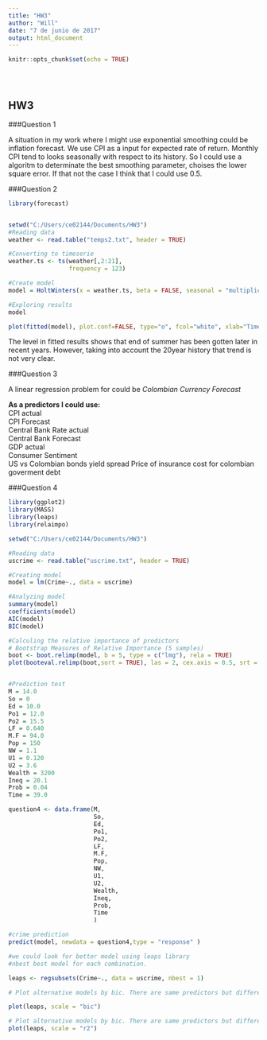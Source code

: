 ```yaml
---
title: "HW3"
author: "Will"
date: "7 de junio de 2017"
output: html_document
---
```


```r
knitr::opts_chunk$set(echo = TRUE)





```


## HW3

###Question 1

A situation in my work where I might use exponential smoothing could be inflation forecast. We use CPI as a input for expected rate of return. Monthly CPI tend to looks seasonally with respect to its history. So I could use a algoritm to determinate the best smoothing parameter, choises the lower square error. If that not the case I think that I could use 0.5. 



###Question 2

```r

library(forecast)


setwd("C:/Users/ce02144/Documents/HW3")
#Reading data
weather <- read.table("temps2.txt", header = TRUE)

#Converting to timeserie
weather.ts <- ts(weather[,2:21], 
                 frequency = 123)

#Create model
model = HoltWinters(x = weather.ts, beta = FALSE, seasonal = "multiplicative")

#Exploring results
model

plot(fitted(model), plot.conf=FALSE, type="o", fcol="white", xlab="Time")

```

The level in fitted results shows that end of summer has been gotten later in recent years. However, taking into account the 20year history that trend is not very clear.  


###Question 3

A linear regression problem for could be *Colombian Currency Forecast*	


**As a predictors I could use:**  
CPI actual  
CPI Forecast  	
Central Bank Rate	actual  
Central Bank Forecast	
GDP actual  
Consumer Sentiment  
US vs Colombian bonds yield spread
Price of insurance cost for colombian goverment debt



###Question 4

```r


library(ggplot2)
library(MASS)
library(leaps)
library(relaimpo)

setwd("C:/Users/ce02144/Documents/HW3")

#Reading data
uscrime <- read.table("uscrime.txt", header = TRUE)

#Creating model
model = lm(Crime~., data = uscrime) 

#Analyzing model
summary(model)
coefficients(model)
AIC(model)
BIC(model)

#Calculing the relative importance of predictors
# Bootstrap Measures of Relative Importance (5 samples) 
boot <- boot.relimp(model, b = 5, type = c("lmg"), rela = TRUE)
plot(booteval.relimp(boot,sort = TRUE), las = 2, cex.axis = 0.5, srt = 60, adj = 1) 


#Prediction test
M = 14.0
So = 0
Ed = 10.0
Po1 = 12.0
Po2 = 15.5
LF = 0.640
M.F = 94.0
Pop = 150
NW = 1.1
U1 = 0.120
U2 = 3.6
Wealth = 3200
Ineq = 20.1
Prob = 0.04
Time = 39.0

question4 <- data.frame(M, 
                        So, 
                        Ed, 
                        Po1, 
                        Po2, 
                        LF, 
                        M.F,
                        Pop,
                        NW,
                        U1,
                        U2,
                        Wealth,
                        Ineq,
                        Prob,
                        Time
                        )

#crime prediction
predict(model, newdata = question4,type = "response" )

#we could look for better model using leaps library
#nbest best model for each combination.

leaps <- regsubsets(Crime~., data = uscrime, nbest = 1)

# Plot alternative models by bic. There are same predictors but different intercepts

plot(leaps, scale = "bic")

# Plot alternative models by bic. There are same predictors but different intercepts
plot(leaps, scale = "r2")



```





